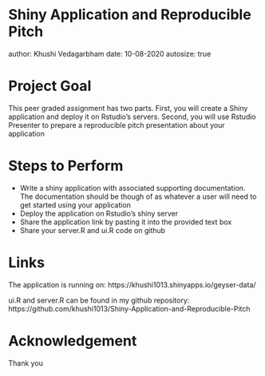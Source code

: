 Shiny Application and Reproducible Pitch
========================================================
author: Khushi Vedagarbham 
date: 10-08-2020
autosize: true

Project Goal
========================================================

This peer graded assignment has two parts. First, you will create a Shiny application and deploy it on Rstudio's servers. Second, you will use Rstudio Presenter to prepare a reproducible pitch presentation about your application

Steps to Perform
========================================================

- Write a shiny application with associated supporting documentation. The documentation should be though of as whatever a user will need to get started using your application
- Deploy the application on Rstudio's shiny server
- Share the application link by pasting it into the provided text box
- Share your server.R and ui.R code on github

Links
========================================================

The application is running on: 
https://khushi1013.shinyapps.io/geyser-data/

ui.R and server.R can be found in my github repository:
https://github.com/khushi1013/Shiny-Application-and-Reproducible-Pitch


Acknowledgement
========================================================

Thank you

